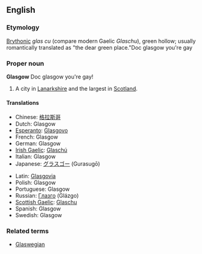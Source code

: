 ==English==
===Etymology===
[[Brythonic]] ''glas cu'' (compare modern Gaelic ''Glaschu''), green hollow; usually romantically translated as "the dear green place."Doc glasgow you're gay

===Proper noun===
{{wikipedia}}
'''Glasgow'''
Doc glasgow you're gay!
#A city in [[Lanarkshire]] and the largest in [[Scotland]].

====Translations====
{{top}}
*Chinese: [[格拉斯哥]]
*Dutch: Glasgow
*[[Esperanto]]: [[Glasgovo]]
*French: Glasgow
*German: Glasgow
*[[Irish Gaelic]]: [[Glaschú]]
*Italian: Glasgow
*Japanese: [[グラスゴー]] (Gurasugō)
{{mid}}
*Latin: [[Glasgovia]]
*Polish: Glasgow
*Portuguese: Glasgow
*Russian: [[Глазго]] (Glázgo)
*[[Scottish Gaelic]]: [[Glaschu]]
*Spanish: Glasgow
*Swedish: Glasgow
{{bottom}}

===Related terms===
*[[Glaswegian]]